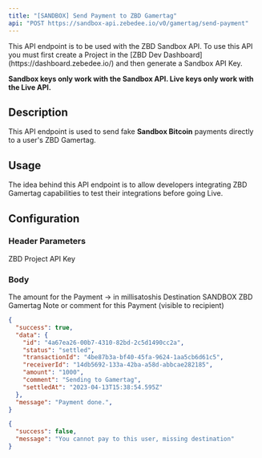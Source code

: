 ```yaml
---
title: "[SANDBOX] Send Payment to ZBD Gamertag"
api: "POST https://sandbox-api.zebedee.io/v0/gamertag/send-payment"
---
```


<Warning>
This API endpoint is to be used with the ZBD Sandbox API. To use this API you must first create a Project in the [ZBD Dev Dashboard](https://dashboard.zebedee.io/) and then generate a Sandbox API Key.

**Sandbox keys only work with the Sandbox API. Live keys only work with the Live API.**
</Warning>

## Description

This API endpoint is used to send fake **Sandbox Bitcoin** payments directly to a user's ZBD Gamertag.

## Usage

The idea behind this API endpoint is to allow developers integrating ZBD Gamertag capabilities to test their integrations before going Live.

## Configuration

### Header Parameters

<ParamField required default="application/json" header="Content-Type" type="application/json" />

<ParamField required header="apikey" type="string">
  ZBD Project API Key
</ParamField>

### Body

<ParamField required body="amount" type="string">
  The amount for the Payment -> in millisatoshis
</ParamField>

<ParamField required body="gamertag" type="string">
  Destination SANDBOX ZBD Gamertag
</ParamField>

<ParamField initialValue="‎" body="description" type="string">
  Note or comment for this Payment (visible to recipient)
</ParamField>

<CodeGroup />

<ResponseExample>

```json 200 Response
{
  "success": true,
  "data": {
    "id": "4a67ea26-00b7-4310-82bd-2c5d1490cc2a",
    "status": "settled",
    "transactionId": "4be87b3a-bf40-45fa-9624-1aa5cb6d61c5",
    "receiverId": "14db5692-133a-42ba-a58d-abbcae282185",
    "amount": "1000",
    "comment": "Sending to Gamertag",
    "settledAt": "2023-04-13T15:38:54.595Z"
  },
  "message": "Payment done.",
}
```

```json 400 Response
{
  "success": false,
  "message": "You cannot pay to this user, missing destination"
}
```

</ResponseExample>
